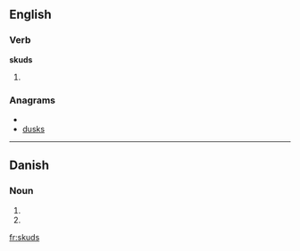 ==English==

===Verb===
'''skuds'''

# {{third-person singular of|[[skud]]}}

===Anagrams===
* {{alphagram|dkssu}}
* [[dusks#English|dusks]]

----

==Danish==

===Noun===
{{infl|da|noun form|g=n}}

# {{form of|genitive singular indefinite|skud|lang=da}}
# {{form of|genitive plural indefinite|skud|lang=da}}

[[fr:skuds]]